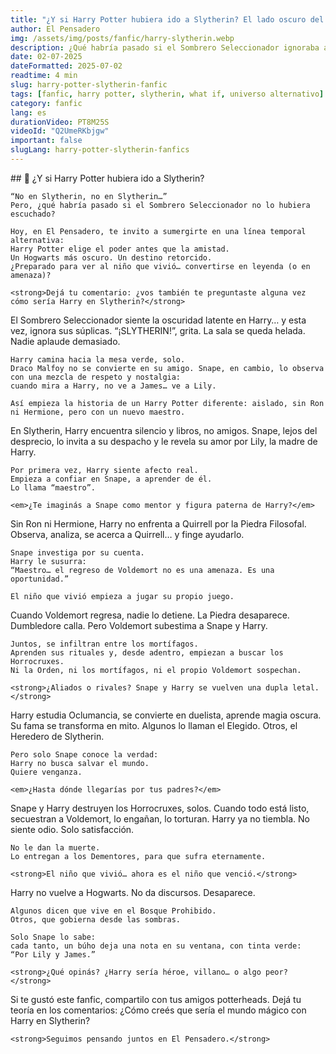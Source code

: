 ```yaml
---
title: "¿Y si Harry Potter hubiera ido a Slytherin? El lado oscuro del niño que vivió"
author: El Pensadero
img: /assets/img/posts/fanfic/harry-slytherin.webp
description: ¿Qué habría pasado si el Sombrero Seleccionador ignoraba a Harry y lo mandaba a Slytherin? Un fanfic diferente Harry, Snape, poder, venganza y un Hogwarts más oscuro que nunca.
date: 02-07-2025
dateFormatted: 2025-07-02
readtime: 4 min
slug: harry-potter-slytherin-fanfic
tags: [fanfic, harry potter, slytherin, what if, universo alternativo]
category: fanfic
lang: es
durationVideo: PT8M25S
videoId: "Q2UmeRKbjgw"
important: false
slugLang: harry-potter-slytherin-fanfics
---
```



<Article>
  <Section>
    ## 🐍 ¿Y si Harry Potter hubiera ido a Slytherin?

    “No en Slytherin, no en Slytherin…”
    Pero, ¿qué habría pasado si el Sombrero Seleccionador no lo hubiera escuchado?

    Hoy, en El Pensadero, te invito a sumergirte en una línea temporal alternativa:
    Harry Potter elige el poder antes que la amistad.
    Un Hogwarts más oscuro. Un destino retorcido.
    ¿Preparado para ver al niño que vivió… convertirse en leyenda (o en amenaza)?

    <strong>Dejá tu comentario: ¿vos también te preguntaste alguna vez cómo sería Harry en Slytherin?</strong>

  </Section>

  <Section title="🟩 Capítulo 1: El nacimiento de un Slytherin" imgAlt="Harry Potter con la bufanda verde de Slytherin">
    El Sombrero Seleccionador siente la oscuridad latente en Harry… y esta vez, ignora sus súplicas.  
    “¡SLYTHERIN!”, grita.  
    La sala se queda helada. Nadie aplaude demasiado.

    Harry camina hacia la mesa verde, solo.
    Draco Malfoy no se convierte en su amigo. Snape, en cambio, lo observa con una mezcla de respeto y nostalgia:
    cuando mira a Harry, no ve a James… ve a Lily.

    Así empieza la historia de un Harry Potter diferente: aislado, sin Ron ni Hermione, pero con un nuevo maestro.

  </Section>

  <Section title="🧪 Capítulo 2: El preferido de Snape">
    En Slytherin, Harry encuentra silencio y libros, no amigos.  
    Snape, lejos del desprecio, lo invita a su despacho y le revela su amor por Lily, la madre de Harry.

    Por primera vez, Harry siente afecto real.
    Empieza a confiar en Snape, a aprender de él.
    Lo llama “maestro”.

    <em>¿Te imaginás a Snape como mentor y figura paterna de Harry?</em>

  </Section>

  <Section title="🧠 Capítulo 3: Codicia y control">
    Sin Ron ni Hermione, Harry no enfrenta a Quirrell por la Piedra Filosofal.  
    Observa, analiza, se acerca a Quirrell… y finge ayudarlo.

    Snape investiga por su cuenta.
    Harry le susurra:
    “Maestro… el regreso de Voldemort no es una amenaza. Es una oportunidad.”

    El niño que vivió empieza a jugar su propio juego.

  </Section>

  <Section title="🧪 Capítulo 4: Un ejército de sombras">
    Cuando Voldemort regresa, nadie lo detiene.  
    La Piedra desaparece. Dumbledore calla.  
    Pero Voldemort subestima a Snape y Harry.

    Juntos, se infiltran entre los mortífagos.
    Aprenden sus rituales y, desde adentro, empiezan a buscar los Horrocruxes.
    Ni la Orden, ni los mortífagos, ni el propio Voldemort sospechan.

    <strong>¿Aliados o rivales? Snape y Harry se vuelven una dupla letal.</strong>

  </Section>

  <Section title="🐍 Capítulo 5: Un nuevo poder">
    Harry estudia Oclumancia, se convierte en duelista, aprende magia oscura.  
    Su fama se transforma en mito.  
    Algunos lo llaman el Elegido. Otros, el Heredero de Slytherin.

    Pero solo Snape conoce la verdad:
    Harry no busca salvar el mundo.
    Quiere venganza.

    <em>¿Hasta dónde llegarías por tus padres?</em>

  </Section>

  <Section title="🔥 Capítulo 6: La caída de Voldemort">
    Snape y Harry destruyen los Horrocruxes, solos.  
    Cuando todo está listo, secuestran a Voldemort, lo engañan, lo torturan.  
    Harry ya no tiembla. No siente odio. Solo satisfacción.

    No le dan la muerte.
    Lo entregan a los Dementores, para que sufra eternamente.

    <strong>El niño que vivió… ahora es el niño que venció.</strong>

  </Section>

  <Section title="🧊 Epílogo: ¿Héroe o tirano?">
    Harry no vuelve a Hogwarts. No da discursos. Desaparece.

    Algunos dicen que vive en el Bosque Prohibido.
    Otros, que gobierna desde las sombras.

    Solo Snape lo sabe:
    cada tanto, un búho deja una nota en su ventana, con tinta verde:
    “Por Lily y James.”

    <strong>¿Qué opinás? ¿Harry sería héroe, villano… o algo peor?</strong>

  </Section>

  <Section title="✨ ¿Te gustaría leer más historias así?">
    Si te gustó este fanfic, compartilo con tus amigos potterheads.  
    Dejá tu teoría en los comentarios:  
    ¿Cómo creés que sería el mundo mágico con Harry en Slytherin?

    <strong>Seguimos pensando juntos en El Pensadero.</strong>

  </Section>
</Article>
